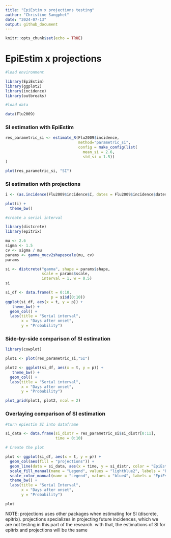 ```yaml
---
title: "EpiEstim x projections testing"
author: "Christine Sangphet"
date: "2024-07-13"
output: github_document
---
```


```r
knitr::opts_chunk$set(echo = TRUE)
```

# EpiEstim x projections

```r
#load environment 

library(EpiEstim)
library(ggplot2)
library(incidence)
library(outbreaks)
```

```r
#load data

data(Flu2009)
```

### SI estimation with EpiEstim

```r
res_parametric_si <- estimate_R(Flu2009$incidence, 
                                method="parametric_si",
                                config = make_config(list(
                                  mean_si = 2.6, 
                                  std_si = 1.5))
)
```

```r
plot(res_parametric_si, "SI")
```

### SI estimation with projections

```r
i <- (as.incidence(Flu2009$incidence$I, dates = Flu2009$incidence$dates))

plot(i) +
  theme_bw()
```

```r
#create a serial interval

library(distcrete)
library(epitrix)

mu <- 2.6
sigma <- 1.5
cv <- sigma / mu
params <- gamma_mucv2shapescale(mu, cv)
params
```

```r
si <- distcrete("gamma", shape = params$shape,
                scale = params$scale,
                interval = 1, w = 0.5)
si
```

```r
si_df <- data.frame(t = 0:10,
                    p = si$d(0:10))
ggplot(si_df, aes(x = t, y = p)) +
   theme_bw() +
  geom_col() +
  labs(title = "Serial interval",
       x = "Days after onset",
       y = "Probability")
```

### Side-by-side comparison of SI estimation

```r
library(cowplot)

plot1 <- plot(res_parametric_si,"SI")

plot2 <- ggplot(si_df, aes(x = t, y = p)) +
   theme_bw() +
  geom_col() +
  labs(title = "Serial interval",
       x = "Days after onset",
       y = "Probability")

plot_grid(plot1, plot2, ncol = 2)
```

### Overlaying comparison of SI estimation

```r
#turn epiestim SI into dataframe

si_data <- data.frame(si_distr = res_parametric_si$si_distr[0:11],
                      time = 0:10)

# Create the plot

plot <- ggplot(si_df, aes(x = t, y = p)) +
  geom_col(aes(fill = "projections")) + 
  geom_line(data = si_data, aes(x = time, y = si_distr, color = "EpiEstim"), size = 1) + 
  scale_fill_manual(name = "Legend", values = "lightblue2", labels = "Projections") +
  scale_color_manual(name = "Legend", values = "blue4", labels = "EpiEstim") +
  theme_bw() +
  labs(title = "Serial Interval",
       x = "Days after onset",
       y = "Probability")

plot
```

NOTE: projections uses other packages when estimating for SI (discrete, epitrix). projections specializes in projecting future incidences, which we are not testing in this part of the research. with that, the estimations of SI for epitrix and projections will be the same
